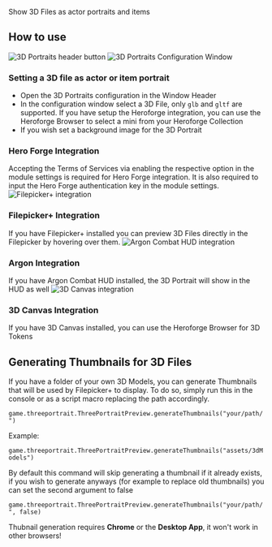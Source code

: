 Show 3D Files as actor portraits and items

## How to use

![3D Portraits header button](3dpheader.png
"3D Portraits header button") ![3D Portraits Configuration
Window](3dpconfig.png "3D Portraits Configuration Window")

### Setting a 3D file as actor or item portrait

  - Open the 3D Portraits configuration in the Window Header
  - In the configuration window select a 3D File, only `glb` and `gltf`
    are supported. If you have setup the Heroforge integration, you can
    use the Heroforge Browser to select a mini from your Heroforge
    Collection
  - If you wish set a background image for the 3D Portrait

### Hero Forge Integration

Accepting the Terms of Services via enabling the respective option in
the module settings is required for Hero Forge integration. It is also
required to input the Hero Forge authentication key in the module
settings. ![Filepicker+ integration](3dpfilepickerplus.png
"Filepicker+ integration")

### Filepicker+ Integration

If you have Filepicker+ installed you can preview 3D Files directly in
the Filepicker by hovering over them. ![Argon Combat HUD
integration](3dpargon.png "Argon Combat HUD integration")

### Argon Integration

If you have Argon Combat HUD installed, the 3D Portrait will show in the
HUD as well ![3D Canvas integration](3dp3dc.png "3D Canvas integration")

### 3D Canvas Integration

If you have 3D Canvas installed, you can use the Heroforge Browser for
3D Tokens

## Generating Thumbnails for 3D Files

If you have a folder of your own 3D Models, you can generate Thumbnails
that will be used by Filepicker+ to display. To do so, simply run this
in the console or as a script macro replacing the path accordingly.

`game.threeportrait.ThreePortraitPreview.generateThumbnails("your/path/")`

Example:

`game.threeportrait.ThreePortraitPreview.generateThumbnails("assets/3dModels")`

By default this command will skip generating a thumbnail if it already
exists, if you wish to generate anyways (for example to replace old
thumbnails) you can set the second argument to false

`game.threeportrait.ThreePortraitPreview.generateThumbnails("your/path/",
false)`

Thubnail generation requires **Chrome** or the **Desktop App**, it won't
work in other browsers\!
